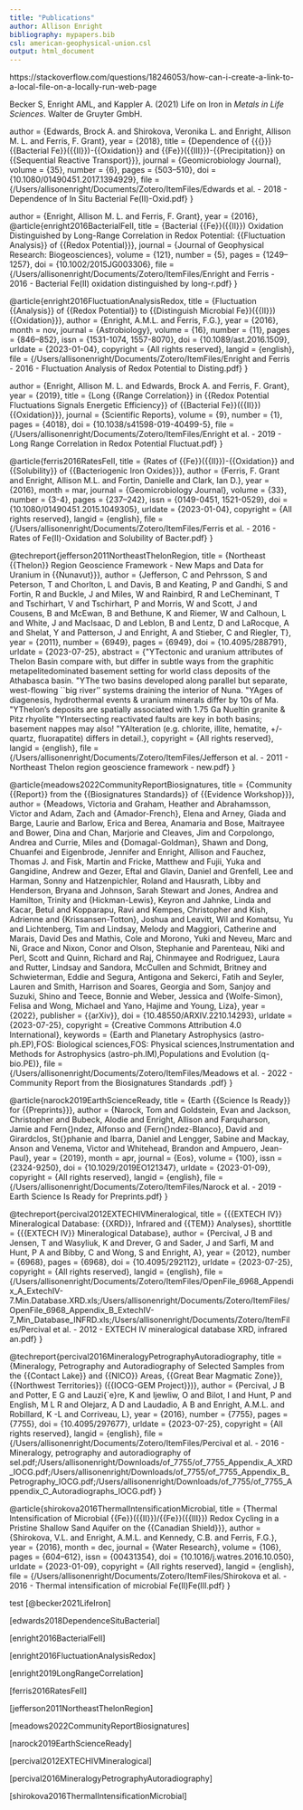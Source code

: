 ```yaml
---
title: "Publications"
author: Allison Enright
bibliography: mypapers.bib
csl: american-geophysical-union.csl
output: html_document
---
```



https://stackoverflow.com/questions/18246053/how-can-i-create-a-link-to-a-local-file-on-a-locally-run-web-page


Becker S, Enright AML, and Kappler A. (2021) Life on Iron in _Metals in Life Sciences_. Walter de Gruyter GmbH.


 author = {Edwards, Brock A. and Shirokova, Veronika L. and Enright, Allison M. L. and Ferris, F. Grant},
   year = {2018},
  title = {Dependence of {{{\emph{In Situ}}}} {{Bacterial Fe}}({{II}})-{{Oxidation}} and {{Fe}}({{III}})-{{Precipitation}} on {{Sequential Reactive Transport}}},
  journal = {Geomicrobiology Journal},
  volume = {35},
  number = {6},
  pages = {503--510},
  doi = {10.1080/01490451.2017.1394929},
  file = {/Users/allisonenright/Documents/Zotero/ItemFiles/Edwards et al. - 2018 - Dependence of In Situ Bacterial Fe(II)-Oxid.pdf}
}

  author = {Enright, Allison M. L. and Ferris, F. Grant},
  year = {2016},
@article{enright2016BacterialFeII,
  title = {Bacterial {{Fe}}({{II}}) Oxidation Distinguished by Long-Range Correlation in Redox Potential: {{Fluctuation Analysis}} of {{Redox Potential}}},
  journal = {Journal of Geophysical Research: Biogeosciences},
  volume = {121},
  number = {5},
  pages = {1249--1257},
  doi = {10.1002/2015JG003306},
  file = {/Users/allisonenright/Documents/Zotero/ItemFiles/Enright and Ferris - 2016 - Bacterial Fe(II) oxidation distinguished by long-r.pdf}
}

@article{enright2016FluctuationAnalysisRedox,
  title = {Fluctuation {{Analysis}} of {{Redox Potential}} to {{Distinguish Microbial Fe}}({{II}}) {{Oxidation}}},
  author = {Enright, A.M.L. and Ferris, F.G.},
  year = {2016},
  month = nov,
  journal = {Astrobiology},
  volume = {16},
  number = {11},
  pages = {846--852},
  issn = {1531-1074, 1557-8070},
  doi = {10.1089/ast.2016.1509},
  urldate = {2023-01-04},
  copyright = {All rights reserved},
  langid = {english},
  file = {/Users/allisonenright/Documents/Zotero/ItemFiles/Enright and Ferris - 2016 - Fluctuation Analysis of Redox Potential to Disting.pdf}
}

  author = {Enright, Allison M. L. and Edwards, Brock A. and Ferris, F. Grant},
  year = {2019},
  title = {Long {{Range Correlation}} in {{Redox Potential Fluctuations Signals Energetic Efficiency}} of {{Bacterial Fe}}({{II}}) {{Oxidation}}},
  journal = {Scientific Reports},
  volume = {9},
  number = {1},
  pages = {4018},
  doi = {10.1038/s41598-019-40499-5},
  file = {/Users/allisonenright/Documents/Zotero/ItemFiles/Enright et al. - 2019 - Long Range Correlation in Redox Potential Fluctuat.pdf}
}



@article{ferris2016RatesFeII,
  title = {Rates of {{Fe}}({{II}})-{{Oxidation}} and {{Solubility}} of {{Bacteriogenic Iron Oxides}}},
  author = {Ferris, F. Grant and Enright, Allison M.L. and Fortin, Danielle and Clark, Ian D.},
  year = {2016},
  month = mar,
  journal = {Geomicrobiology Journal},
  volume = {33},
  number = {3-4},
  pages = {237--242},
  issn = {0149-0451, 1521-0529},
  doi = {10.1080/01490451.2015.1049305},
  urldate = {2023-01-04},
  copyright = {All rights reserved},
  langid = {english},
  file = {/Users/allisonenright/Documents/Zotero/ItemFiles/Ferris et al. - 2016 - Rates of Fe(II)-Oxidation and Solubility of Bacter.pdf}
}

@techreport{jefferson2011NortheastThelonRegion,
  title = {Northeast {{Thelon}} Region Geoscience Framework - New Maps and Data for Uranium in {{Nunavut}}},
  author = {Jefferson, C and Pehrsson, S and Peterson, T and Chorlton, L and Davis, B and Keating, P and Gandhi, S and Fortin, R and Buckle, J and Miles, W and Rainbird, R and LeCheminant, T and Tschirhart, V and Tschirhart, P and Morris, W and Scott, J and Cousens, B and McEwan, B and Bethune, K and Riemer, W and Calhoun, L and White, J and MacIsaac, D and Leblon, B and Lentz, D and LaRocque, A and Shelat, Y and Patterson, J and Enright, A and Stieber, C and Riegler, T},
  year = {2011},
  number = {6949},
  pages = {6949},
  doi = {10.4095/288791},
  urldate = {2023-07-25},
  abstract = {\"YTectonic and uranium attributes of Thelon Basin compare with, but differ in subtle ways from the graphitic metapelitedominated basement setting for world class deposits of the Athabasca basin. \"YThe two basins developed along parallel but separate, west-flowing ``big river'' systems draining the interior of Nuna. \"YAges of diagenesis, hydrothermal events \& uranium minerals differ by 10s of Ma. \"YThelon's deposits are spatially associated with 1.75 Ga Nueltin granite \& Pitz rhyolite \"YIntersecting reactivated faults are key in both basins; basement nappes may also! \"YAlteration (e.g. chlorite, illite, hematite, +/- quartz, fluorapatite) differs in detail.},
  copyright = {All rights reserved},
  langid = {english},
  file = {/Users/allisonenright/Documents/Zotero/ItemFiles/Jefferson et al. - 2011 - Northeast Thelon region geoscience framework - new.pdf}
}

@article{meadows2022CommunityReportBiosignatures,
  title = {Community {{Report}} from the {{Biosignatures Standards}} of {{Evidence Workshop}}},
  author = {Meadows, Victoria and Graham, Heather and Abrahamsson, Victor and Adam, Zach and {Amador-French}, Elena and Arney, Giada and Barge, Laurie and Barlow, Erica and Berea, Anamaria and Bose, Maitrayee and Bower, Dina and Chan, Marjorie and Cleaves, Jim and Corpolongo, Andrea and Currie, Miles and {Domagal-Goldman}, Shawn and Dong, Chuanfei and Eigenbrode, Jennifer and Enright, Allison and Fauchez, Thomas J. and Fisk, Martin and Fricke, Matthew and Fujii, Yuka and Gangidine, Andrew and Gezer, Eftal and Glavin, Daniel and Grenfell, Lee and Harman, Sonny and Hatzenpichler, Roland and Hausrath, Libby and Henderson, Bryana and Johnson, Sarah Stewart and Jones, Andrea and Hamilton, Trinity and {Hickman-Lewis}, Keyron and Jahnke, Linda and Kacar, Betul and Kopparapu, Ravi and Kempes, Christopher and Kish, Adrienne and {Krissansen-Totton}, Joshua and Leavitt, Wil and Komatsu, Yu and Lichtenberg, Tim and Lindsay, Melody and Maggiori, Catherine and Marais, David Des and Mathis, Cole and Morono, Yuki and Neveu, Marc and Ni, Grace and Nixon, Conor and Olson, Stephanie and Parenteau, Niki and Perl, Scott and Quinn, Richard and Raj, Chinmayee and Rodriguez, Laura and Rutter, Lindsay and Sandora, McCullen and Schmidt, Britney and Schwieterman, Eddie and Segura, Antigona and Sekerci, Fatih and Seyler, Lauren and Smith, Harrison and Soares, Georgia and Som, Sanjoy and Suzuki, Shino and Teece, Bonnie and Weber, Jessica and {Wolfe-Simon}, Felisa and Wong, Michael and Yano, Hajime and Young, Liza},
  year = {2022},
  publisher = {{arXiv}},
  doi = {10.48550/ARXIV.2210.14293},
  urldate = {2023-07-25},
  copyright = {Creative Commons Attribution 4.0 International},
  keywords = {Earth and Planetary Astrophysics (astro-ph.EP),FOS: Biological sciences,FOS: Physical sciences,Instrumentation and Methods for Astrophysics (astro-ph.IM),Populations and Evolution (q-bio.PE)},
  file = {/Users/allisonenright/Documents/Zotero/ItemFiles/Meadows et al. - 2022 - Community Report from the Biosignatures Standards .pdf}
}

@article{narock2019EarthScienceReady,
  title = {Earth {{Science Is Ready}} for {{Preprints}}},
  author = {Narock, Tom and Goldstein, Evan and Jackson, Christopher and Bubeck, Alodie and Enright, Allison and Farquharson, Jamie and Fern{\dbend}ndez, Alfonso and {Fern{\dbend}ndez-Blanco}, David and Girardclos, St{\dbend}phanie and Ibarra, Daniel and Lengger, Sabine and Mackay, Anson and Venema, Victor and Whitehead, Brandon and Ampuero, Jean-Paul},
  year = {2019},
  month = apr,
  journal = {Eos},
  volume = {100},
  issn = {2324-9250},
  doi = {10.1029/2019EO121347},
  urldate = {2023-01-09},
  copyright = {All rights reserved},
  langid = {english},
  file = {/Users/allisonenright/Documents/Zotero/ItemFiles/Narock et al. - 2019 - Earth Science Is Ready for Preprints.pdf}
}

@techreport{percival2012EXTECHIVMineralogical,
  title = {{{EXTECH IV}} Mineralogical Database: {{XRD}}, Infrared and {{TEM}} Analyses},
  shorttitle = {{{EXTECH IV}} Mineralogical Database},
  author = {Percival, J B and Jensen, T and Wasyliuk, K and Drever, G and Sader, J and Sarfi, M and Hunt, P A and Bibby, C and Wong, S and Enright, A},
  year = {2012},
  number = {6968},
  pages = {6968},
  doi = {10.4095/292112},
  urldate = {2023-07-25},
  copyright = {All rights reserved},
  langid = {english},
  file = {/Users/allisonenright/Documents/Zotero/ItemFiles/OpenFile_6968_Appendix_A_ExtechIV-7.Min.Database.XRD.xls;/Users/allisonenright/Documents/Zotero/ItemFiles/OpenFile_6968_Appendix_B_ExtechIV-7_Min_Database_INFRD.xls;/Users/allisonenright/Documents/Zotero/ItemFiles/Percival et al. - 2012 - EXTECH IV mineralogical database XRD, infrared an.pdf}
}

@techreport{percival2016MineralogyPetrographyAutoradiography,
  title = {Mineralogy, Petrography and Autoradiography of Selected Samples from the {{Contact Lake}} and {{NICO}} Areas, {{Great Bear Magmatic Zone}}, {{Northwest Territories}} ({{IOCG-GEM Project}})},
  author = {Percival, J B and Potter, E G and Lauzi{\`e}re, K and Ijewliw, O and Bilot, I and Hunt, P and English, M L R and Olejarz, A D and Laudadio, A B and Enright, A.M.L. and Robillard, K -L and Corriveau, L},
  year = {2016},
  number = {7755},
  pages = {7755},
  doi = {10.4095/297677},
  urldate = {2023-07-25},
  copyright = {All rights reserved},
  langid = {english},
  file = {/Users/allisonenright/Documents/Zotero/ItemFiles/Percival et al. - 2016 - Mineralogy, petrography and autoradiography of sel.pdf;/Users/allisonenright/Downloads/of_7755/of_7755_Appendix_A_XRD_IOCG.pdf;/Users/allisonenright/Downloads/of_7755/of_7755_Appendix_B_Petrography_IOCG.pdf;/Users/allisonenright/Downloads/of_7755/of_7755_Appendix_C_Autoradiographs_IOCG.pdf}
}

@article{shirokova2016ThermalIntensificationMicrobial,
  title = {Thermal Intensification of Microbial {{Fe}}({{II}})/{{Fe}}({{III}}) Redox Cycling in a Pristine Shallow Sand Aquifer on the {{Canadian Shield}}},
  author = {Shirokova, V.L. and Enright, A.M.L. and Kennedy, C.B. and Ferris, F.G.},
  year = {2016},
  month = dec,
  journal = {Water Research},
  volume = {106},
  pages = {604--612},
  issn = {00431354},
  doi = {10.1016/j.watres.2016.10.050},
  urldate = {2023-01-09},
  copyright = {All rights reserved},
  langid = {english},
  file = {/Users/allisonenright/Documents/Zotero/ItemFiles/Shirokova et al. - 2016 - Thermal intensification of microbial Fe(II)Fe(III.pdf}
}



test 
[@becker2021LifeIron]

[edwards2018DependenceSituBacterial]

[enright2016BacterialFeII]

[enright2016FluctuationAnalysisRedox]

[enright2019LongRangeCorrelation]

[ferris2016RatesFeII]

[jefferson2011NortheastThelonRegion]

[meadows2022CommunityReportBiosignatures]

[narock2019EarthScienceReady]

[percival2012EXTECHIVMineralogical]

[percival2016MineralogyPetrographyAutoradiography]

[shirokova2016ThermalIntensificationMicrobial]



